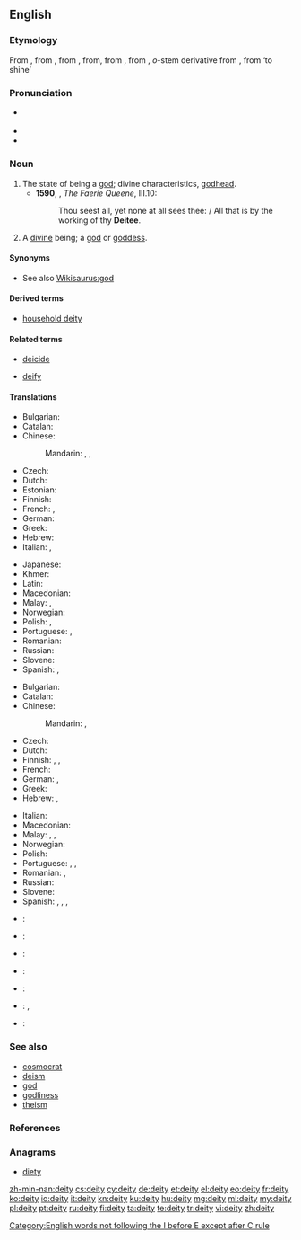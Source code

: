 ==English==
{{wikipedia}}

===Etymology===
From {{etyl|frm}} {{term|deité|lang=frm}}, from {{etyl|la}} {{term|deitas|deitās|lang=la}}, from {{term|deus||god|lang=la}}, from{{recons|dẹ̄os|lang=la}}, from {{etyl|OL.|la}} {{term|deiuos|lang=la}}, from {{etyl|ine-pro|la}} {{recons|deywós|lang=ine-pro}} , ''o''-stem derivative from {{recons|dyew-||sky, heaven|lang=ine-pro}}, from {{recons|dei-|lang=ine-pro}} ‘to shine’

===Pronunciation===
* {{a|UK}} {{IPA|/ˈdiːɪti/|/ˈdeɪɪti/}}
* {{audio|en-uk-deity1.ogg|More traditional pronunciation (UK)}}
* {{audio|en-uk-deity2.ogg|Alternative pronunciation<ref>The American Heritage Book of English Usage.
A Practical and Authoritative Guide to Contemporary English.  1996.</ref> (UK)}}

===Noun===
{{en-noun|deit|ies}}

# The state of being a [[god]]; divine characteristics, [[godhead]]. {{defdate|from 14th c.}}
#* '''1590''', {{w|Edmund Spenser}}, ''The Faerie Queene'', III.10:
#*: Thou seest all, yet none at all sees thee: / All that is by the working of thy '''Deitee'''.
# A [[divine]] being; a [[god]] or [[goddess]]. {{defdate|from 14th c.}}
{{rfex}}

====Synonyms====
* See also [[Wikisaurus:god]]

====Derived terms====
* [[household deity]]

====Related terms====
{{rel-top|Terms etymologically related to ''deity''}}
* [[deicide]]
{{rel-mid}}
* [[deify]]
{{rel-bottom}}

====Translations====
{{trans-top|essential nature of a god, divinity}}
* Bulgarian: {{t-|bg|божественост|f|tr=božéstvenost}}
* Catalan: {{t-|ca|deïtat|f}}
* Chinese:
*: Mandarin: {{t|cmn|神威|tr=shénwēi|sc=Hani}}, {{t|cmn|神力|tr=shénlì|sc=Hani}}, {{t|cmn|神性|tr=shénxìng|sc=Hani}}
* Czech: {{t-|cs|božství|n}}
* Dutch: {{t+|nl|godheid|f}}
* Estonian: {{t-|et|jumalus}}
* Finnish: {{t+|fi|jumaluus}}
* French: {{t|fr|déité|f}}, {{t|fr|divinité|f}}
* German: {{t+|de|Gottheit|f}}
* Greek: {{t+|el|θεότητα|f|tr=theótita}}
* Hebrew: {{t-|he|אלוהות|f|tr=elohút}}
* Italian: {{t+|it|divinità|f}}, {{t-|it|deità|f}}
{{trans-mid}}
* Japanese: {{t|ja|神性|tr=shinsei}}
* Khmer: {{t+|km|ទេវ|tr=de va|sc=Khmr}}
* Latin: {{t-|la|deitas|f}}
* Macedonian: {{t-|mk|божественост|f|tr=bóžestvenost}}
* Malay: {{t-|ms|ketuhanan}}, {{t-|ms|kedewaan}}
* Norwegian: {{t-|no|guddom|m}}
* Polish: {{t+|pl|bóstwo|n}}, {{t|pl|boskość|f}}
* Portuguese: {{t+|pt|divindade|f}}, {{t+|pt|deidade}}
* Romanian: {{t-|ro|divinitate|f}}
* Russian: {{t+|ru|божественность|f|tr=božéstvennostʹ}}
* Slovene: {{t+|sl|božanstvo|n}}
* Spanish: {{t+|es|deidad|f}}, {{t+|es|divinidad|f}}
{{trans-bottom}}

{{trans-top|a powerful entity that possesses numerous miraculous powers}}
* Bulgarian: {{t+|bg|божество|n|tr=božestvo}}
* Catalan: {{t-|ca|deïtat|f}}
* Chinese:
*: Mandarin: {{t+|cmn|神|tr=shén|sc=Hani}}, {{t|cmn|神明|tr=shénmíng|sc=Hani}}
* Czech: {{t-|cs|božstvo|n}}
* Dutch: {{t+|nl|godheid|f}}
* Finnish: {{t+|fi|jumala}}, {{t+|fi|jumalatar}}, {{t-|fi|jumalolento}}
* French: {{t|fr|déité|f}}
* German: {{t+|de|Gott|m}}, {{t+|de|Gottheit|f}}
* Greek: {{t+|el|θεότητα|f|tr=theótita}}
* Hebrew: {{t+|he|אלוהים|tr=Elohím}}, {{t+|he|אל|tr=él}} {{m-s}}
{{trans-mid}}
* Italian: {{t+|it|divinità|f}}
* Macedonian: {{t-|mk|божество|n|tr=bóžestvo}}
* Malay: {{t-|ms|tuhan}}, {{t-|ms|dewa|m}}, {{t-|ms|dewi|f}}
* Norwegian: {{t+|no|gud|m}}
* Polish: {{t+|pl|bóstwo|n}}
* Portuguese: {{t+|pt|deus|m}}, {{t+|pt|deusa|f}}, {{t+|pt|divindade|f}}
* Romanian: {{t+|ro|dumnezeu|f}}, {{t-|ro|divinitate|f}}
* Russian: {{t+|ru|божество|n|tr=božestvó}}
* Slovene: {{t+|sl|božanstvo|n}}
* Spanish: {{t+|es|dios|m}}, {{t-|es|diosa|f}}, {{t+|es|deidad|f}}, {{t+|es|divinidad|f}}
{{trans-bottom}}

{{checktrans-top}}
* {{ttbc|hu}}: {{t|hu|istenség}}
* {{ttbc|kn}}: {{t|kn|ದೇವ|tr=deeva|sc=Knda}}
* {{ttbc|ko}}: {{t|ko|신성|sc=Kore}}
{{trans-mid}}
* {{ttbc|fa}}: {{t|fa|ایزد|tr=izad|sc=Arab}}
* {{ttbc|ro}}: {{t|ro|zeitate|f}}
* {{ttbc|sk}}: {{qualifier|1, 2}} {{t|sk|božstvo|n}}, {{qualifier|2}} {{t|sk|bôžik|m}}
* {{ttbc|te}}: {{t|te|దైవం|tr=daivaM|sc=Telu}}
{{trans-bottom}}

===See also===
* [[cosmocrat]]
* [[deism]]
* [[god]]
* [[godliness]]
* [[theism]]

===References===
<references/>

===Anagrams===
* [[diety#English|diety]]

[[Category:English words not following the I before E except after C rule]]

[[zh-min-nan:deity]]
[[cs:deity]]
[[cy:deity]]
[[de:deity]]
[[et:deity]]
[[el:deity]]
[[eo:deity]]
[[fr:deity]]
[[ko:deity]]
[[io:deity]]
[[it:deity]]
[[kn:deity]]
[[ku:deity]]
[[hu:deity]]
[[mg:deity]]
[[ml:deity]]
[[my:deity]]
[[pl:deity]]
[[pt:deity]]
[[ru:deity]]
[[fi:deity]]
[[ta:deity]]
[[te:deity]]
[[tr:deity]]
[[vi:deity]]
[[zh:deity]]